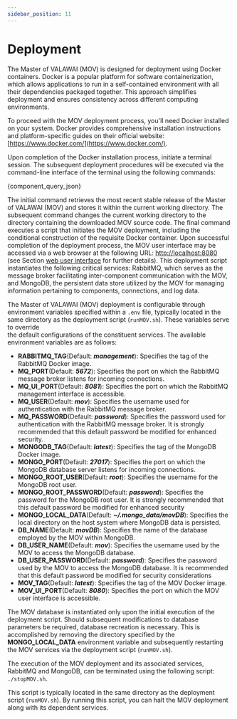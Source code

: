 ```yaml
---
sidebar_position: 11
---
```


# Deployment

The Master of VALAWAI (MOV) is designed for deployment using Docker containers.
Docker is a popular platform for software containerization, which allows applications
to run in a self-contained environment with all their dependencies packaged together. 
This approach simplifies deployment and ensures consistency across different 
computing environments.

To proceed with the MOV deployment process, you'll need Docker installed on your system. 
Docker provides comprehensive installation instructions and platform-specific guides
on their official website: [https://www.docker.com/](https://www.docker.com/).

Upon completion of the Docker installation process, initiate a terminal session. The
subsequent deployment procedures will be executed via the command-line interface of
the terminal using the following commands:


<CodeBlock language="json" showLineNumbers>{component_query_json}</CodeBlock>

The initial command retrieves the most recent stable release of the Master of VALAWAI
(MOV) and stores it within the current working directory. The subsequent command
changes the current working directory to the directory containing the downloaded MOV
source code. The final command executes a script that initiates the MOV deployment, 
including the conditional construction of the requisite Docker container. Upon
successful completion of the deployment process, the MOV user interface may be 
accessed via a web browser at the following URL: [http://localhost:8080](http://localhost:8080)
(see Section [web user interface](/docs/architecture/implementations/mov/user_interface)
for further details). This deployment script instantiates
the following critical services: RabbitMQ, which serves as the message broker 
facilitating inter-component communication with the MOV, and MongoDB, the persistent
data store utilized by the MOV for managing information pertaining to components,
connections, and log data.

The Master of VALAWAI (MOV) deployment is configurable through environment variables 
specified within a `.env` file, typically located in the same directory as
the deployment script (`runMOV.sh`). These variables serve to override  
the default configurations of the constituent services. The available environment
variables are as follows:

 - **RABBITMQ_TAG**(Default: ___management___): Specifies the tag
    of the RabbitMQ Docker image.
 - **MQ_PORT**(Default: ___5672___): Specifies the port on which
    the RabbitMQ message broker listens for incoming connections.
 - **MQ_UI_PORT**(Default: ___8081___): Specifies the port on which
    the RabbitMQ management interface is accessible.
 - **MQ_USER**(Default: ___mov___): Specifies the username used
    for authentication with the RabbitMQ message broker.
 - **MQ_PASSWORD**(Default: ___password___): Specifies the password
    used for authentication with the RabbitMQ message broker. It is strongly 
    recommended that this default password be modified for enhanced security.
 - **MONGODB_TAG**(Default: ___latest___): Specifies the tag of
    the MongoDB Docker image.
 - **MONGO_PORT**(Default: ___27017___): Specifies the port on which
    the MongoDB database server listens for incoming connections.
 - **MONGO_ROOT_USER**(Default: ___root___): Specifies the username
    for the MongoDB root user.
 - **MONGO_ROOT_PASSWORD**(Default: ___password___): Specifies 
    the password for the MongoDB root user. It is strongly recommended that this
    default password be modified for enhanced security
 - **MONGO_LOCAL_DATA**(Default: ___~/.mongo_data/movDB___): Specifies
    the local directory on the host system where MongoDB data is persisted.
 - **DB_NAME**(Default: ___movDB___): Specifies the name of the database
    employed by the MOV within MongoDB.
 - **DB_USER_NAME**(Default: ___mov___): Specifies the username used
    by the MOV to access the MongoDB database.
 - **DB_USER_PASSWORD**(Default: ___password___): Specifies the password
    used by the MOV to access the MongoDB database. It is recommended that this
    default password be modified for security considerations
 - **MOV_TAG**(Default: ___latest___): Specifies the tag of the MOV
    Docker image.
 - **MOV_UI_PORT**(Default: ___8080___): Specifies the port on which
    the MOV user interface is accessible.

The MOV database is instantiated only upon the initial execution of the deployment
script. Should subsequent modifications to database parameters be required, database 
recreation is necessary. This is accomplished by removing the directory specified
by the **MONGO_LOCAL_DATA** environment variable and subsequently restarting
the MOV services via the deployment script (`runMOV.sh`).

The execution of the MOV deployment and its associated services, RabbitMQ and
MongoDB, can be terminated using the following script: `./stopMOV.sh`.

This script is typically located in the same directory as the deployment script 
(`runMOV.sh`). By running this script, you can halt the MOV deployment
along with its dependent services.
